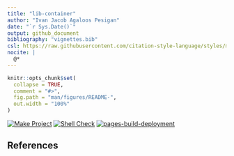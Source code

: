 ```yaml
---
title: "lib-container"
author: "Ivan Jacob Agaloos Pesigan"
date: "`r Sys.Date()`"
output: github_document
bibliography: "vignettes.bib"
csl: https://raw.githubusercontent.com/citation-style-language/styles/master/apa.csl
nocite: |
  @*
---
```


<!-- README.md is generated from .setup/readme/README.Rmd. Please edit that file -->

```r
knitr::opts_chunk$set(
  collapse = TRUE,
  comment = "#>",
  fig.path = "man/figures/README-",
  out.width = "100%"
)
```

<!-- badges: start -->
[![Make Project](https://github.com/ijapesigan/lib-container/actions/workflows/make.yml/badge.svg)](https://github.com/ijapesigan/lib-container/actions/workflows/make.yml)
[![Shell Check](https://github.com/ijapesigan/lib-container/actions/workflows/shellcheck.yml/badge.svg)](https://github.com/ijapesigan/lib-container/actions/workflows/shellcheck.yml)
[![pages-build-deployment](https://github.com/ijapesigan/lib-container/actions/workflows/pages/pages-build-deployment/badge.svg)](https://github.com/ijapesigan/lib-container/actions/workflows/pages/pages-build-deployment)
<!-- badges: end -->

## References

